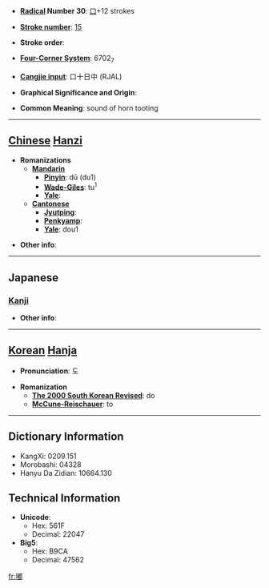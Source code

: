 * '''[[Wiktionary:Chinese radical index| Radical]] Number 30''': [[Wiktionary:Chinese radical index 口|口]]+12 strokes

* '''[[Wiktionary:Chinese total strokes index|Stroke number]]''': [[Wiktionary:Chinese total strokes index 15|15]]

* '''Stroke order''': 

* '''[[Wiktionary:Chinese four corner index|Four-Corner System]]''': 6702<sub>7</sub>

* '''[[Wiktionary:Chinese Cangjie index|Cangjie input]]''': 口十日中 (RJAL)

* '''Graphical Significance and Origin''': 

* '''Common Meaning''': sound of horn tooting

----

== [[Chinese]] [[Hanzi]] ==

* '''Romanizations'''
** '''[[Mandarin]]'''
*** '''[[Pinyin]]''': dū (du1)
*** '''[[Wade-Giles]]''': tu<sup>1</sup>
*** '''[[Yale]]''': 
** '''[[Cantonese]]'''
*** '''[[Jyutping]]''':
*** '''[[Penkyamp]]''': 
*** '''[[Yale]]''': dou1

* '''Other info''': 

----

==Japanese==
===[[Kanji]]===
{{kanji|on readings=[[と]] (to), [[ず]] (zu)|kun readings=}}

* '''Other info''':  

----

== [[Korean]] [[Hanja]] ==

* '''Pronunciation''': 도

* '''Romanization'''
** '''[[The 2000 South Korean Revised Romanization|The 2000 South Korean Revised]]''': do
** '''[[McCune-Reischauer]]''': to

----

== Dictionary Information ==

* KangXi: 0209.151
* Morobashi: 04328
* Hanyu Da Zidian: 10664.130

== Technical Information ==

* '''Unicode''':
** Hex: 561F
** Decimal: 22047
* '''Big5''':
** Hex: B9CA
** Decimal: 47562

[[fr:嘟]]